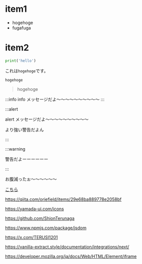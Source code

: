 # item1 

- hogehoge
- fugafuga

# item2

```python
print('hello')
```

これは`hogehoge`です。

`hogehoge`

> hogehoge

:::info 
info メッセージだよ〜〜〜〜〜〜〜〜〜〜
:::

:::alert

alert メッセージだよ〜〜〜〜〜〜〜〜〜〜

より強い警告だよん

:::

:::warning

警告だよーーーーーー

:::

お腹減ったぉ〜〜〜〜〜〜

[こちら](https://qiita.com/graminume/items/2ac8dd9c32277fa9da64)

https://qiita.com/oriefield/items/29e68ba889778e2058bf

https://yamada-ui.com/icons

https://github.com/ShionTerunaga

https://www.npmjs.com/package/jsdom

https://x.com/TERUSI1201

https://vanilla-extract.style/documentation/integrations/next/

https://developer.mozilla.org/ja/docs/Web/HTML/Element/iframe